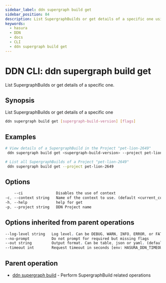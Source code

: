 ```yaml
---
sidebar_label: ddn supergraph build get
sidebar_position: 84
description: List SupergraphBuilds or get details of a specific one using the DDN CLI
keywords:
  - hasura
  - DDN
  - docs
  - CLI
  - ddn supergraph build get
---
```


# DDN CLI: ddn supergraph build get

List SupergraphBuilds or get details of a specific one.

## Synopsis

List SupergraphBuilds or get details of a specific one

```bash
ddn supergraph build get [supergraph-build-version] [flags]
```

## Examples

```bash
# View details of a SupergraphBuild in the Project "pet-lion-2649"
 ddn supergraph build get <supergraph-build-version> --project pet-lion-2649

# List all SupergraphBuilds of a Project "pet-lion-2649"
 ddn supergraph build get --project pet-lion-2649
```

## Options

```sass
    --ci               Disables the use of context
-c, --context string   Name of the context to use. (default <current_context>)
-h, --help             help for get
-p, --project string   DDN Project name
```

## Options inherited from parent operations

```sass
--log-level string   Log level. Can be DEBUG, WARN, INFO, ERROR, or FATAL. (default "INFO")
--no-prompt          Do not prompt for required but missing flags
--out string         Output format. Can be table, json or yaml. (default "table")
--timeout int        Request timeout in seconds [env: HASURA_DDN_TIMEOUT] (default 100)
```

## Parent operation

- [ddn supergraph build](/cli/commands/ddn_supergraph_build) - Perform SupergraphBuild related operations
